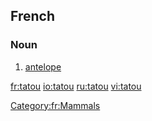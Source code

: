 ==French==
{{wikipedia|lang=fr}}
===Noun===
{{fr-noun|m}}

# [[antelope]]

[[Category:fr:Mammals]]

[[fr:tatou]]
[[io:tatou]]
[[ru:tatou]]
[[vi:tatou]]